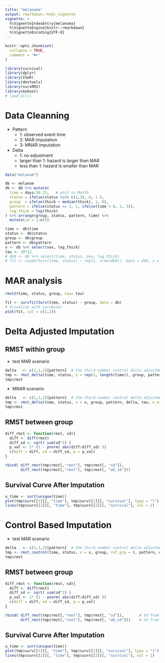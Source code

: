 ```yaml
---
title: "melanoma"
output: rmarkdown::html_vignette
vignette: >
  %\VignetteIndexEntry{melanoma}
  %\VignetteEngine{knitr::rmarkdown}
  %\VignetteEncoding{UTF-8}
---
```


```r
knitr::opts_chunk$set(
  collapse = TRUE,
  comment = "#>"
)
```

```r
library(survival)
library(dplyr)
library(ISwR)
library(devtools)
library(survRM2)
library(miboot)
# load_all()
```

# Data Cleanning 

* Pattern
  + 1: observed event time
  + 2: MAR imputation
  + 3: MNAR imputation 

* Delta
  + 1: no adjustment 
  + larger than 1: hazard is larger than MAR
  + less than 1: hazard is smaller than MAR
  
```r
data("melanom")

db <- melanom
db <- db %>% mutate(
  time = days/30.25,   # unit in Month
  status = ifelse(status %in% c(1,3), 0, 1 ),
  group  = ifelse(thick > median(thick), 1, 0),
  pattern = ifelse(status == 1, 1, ifelse(time < 8, 2, 3)),
  log_thick = log(thick)
) %>% arrange(group, status, pattern, time) %>% 
  mutate(id = 1:n())

time <- db$time
status <- db$status
group <- db$group
pattern <- db$pattern
x <- db %>% select(sex, log_thick)
tau <- 10*12
# db0 <- db %>% select(time, status, sex, log_thick)
# fit <- coxph(Surv(time, status) ~ rep(1, nrow(db0)), data = db0, x = TRUE, y = TRUE)
```

# MAR analysis 
```r
rmst2(time, status, group, tau= tau)
```

```r
fit <- survfit(Surv(time, status) ~ group, data = db)
# Visualize with survminer
plot(fit, col = c(1,2))
```

# Delta Adjusted Imputation  

## RMST within group

* test MAR scenario
```r
delta   <- c(1,1,1)[pattern]  # the third number control delta adjustment for MNAR 
tmp <- rmst_delta(time, status, x = rep(1, length(time)), group, pattern, delta, tau, n_mi = 50, n_b = 100, seed = 1234)
tmp$rmst
```

* MNAR scenario
```r
delta   <- c(1,1,2)[pattern]  # the third number control delta adjustment for MNAR 
tmp <- rmst_delta(time, status, x = x, group, pattern, delta, tau, n_mi = 50, n_b = 100, seed = 1234)
tmp$rmst
```

## RMST between group
```r
diff_rmst <- function(rmst, sd){
  diff <- diff(rmst)
  diff_sd <- sqrt( sum(sd^2) )
  p_val <- 2* (1 - pnorm( abs(diff/diff_sd) ))
  c(diff = diff, sd = diff_sd, p = p_val)
}

rbind( diff_rmst(tmp$rmst[,"rmst"], tmp$rmst[, "sd"]), 
       diff_rmst(tmp$rmst[,"rmst"], tmp$rmst[, "wb_sd"]))
```

## Survival Curve After Imputation 
```r
u_time <- sort(unique(time))
plot(tmp$surv[[1]][, "time"], tmp$surv[[1]][, "survival"], type = "l")
lines(tmp$surv[[2]][, "time"], tmp$surv[[2]][, "survival"], col = 2)
```

# Control Based Imputation 


* test MAR scenario
```r
delta   <- c(1,1,2)[pattern]  # the third number control delta adjustment for MNAR 
tmp <- rmst_control(time, status, x = x, group, ref_grp = 0, pattern, delta, tau, n_mi = 50, n_b = 100, seed = 1234)
tmp$rmst
```

## RMST between group
```r
diff_rmst <- function(rmst, sd){
  diff <- diff(rmst)
  diff_sd <- sqrt( sum(sd^2) )
  p_val <- 2* (1 - pnorm( abs(diff/diff_sd) ))
  c(diff = diff, sd = diff_sd, p = p_val)
}

rbind( diff_rmst(tmp$rmst[,"rmst"], tmp$rmst[, "sd"]),       # Sd from Rubin's rule 
       diff_rmst(tmp$rmst[,"rmst"], tmp$rmst[, "wb_sd"]))    # Sd from wild Bootstrap
```

## Survival Curve After Imputation 
```r
u_time <- sort(unique(time))
plot(tmp$surv[[1]][, "time"], tmp$surv[[1]][, "survival"], type = "l")
lines(tmp$surv[[2]][, "time"], tmp$surv[[2]][, "survival"], col = 2)
```
